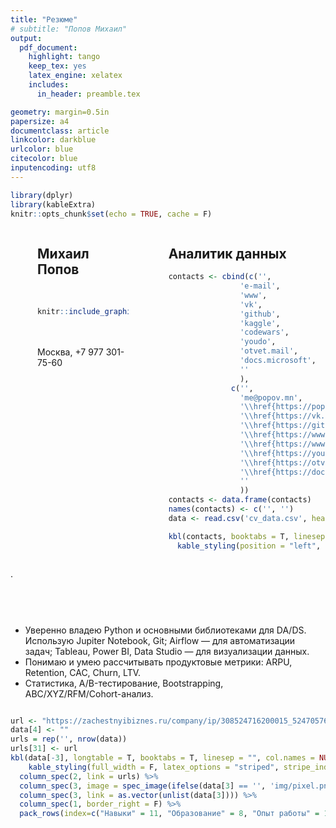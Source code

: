 ```yaml
---
title: "Резюме"
# subtitle: "Попов Михаил"
output: 
  pdf_document:
    highlight: tango
    keep_tex: yes
    latex_engine: xelatex
    includes:
      in_header: preamble.tex

geometry: margin=0.5in
papersize: a4
documentclass: article
linkcolor: darkblue
urlcolor: blue
citecolor: blue
inputencoding: utf8
---
```


```r
library(dplyr)
library(kableExtra)
knitr::opts_chunk$set(echo = TRUE, cache = F)
```

::: columns
::: {.column width="5%" data-latex="{0.05\\textwidth}"}
 
:::

::: {.column width="33%" data-latex="{0.33\\textwidth}"}
## Михаил Попов

\

```r
knitr::include_graphics("img/circle_masked.png")
```
\
\
Москва, +7 977 301-75-60
\
:::

::: {.column width="5%" data-latex="{0.05\\textwidth}"}
 
:::

::: {.column width="57%" data-latex="{0.57\\textwidth}"}
## Аналитик данных

```r
contacts <- cbind(c('',
                'e-mail',
                'www',
                'vk',
                'github',
                'kaggle',
                'codewars',
                'youdo',
                'otvet.mail',
                'docs.microsoft',
                ''
                ),
              c('',
                'me@popov.mn',
                '\\href{https://popov.mn/}{popov.mn}',
                '\\href{https://vk.com/kozlodoev}{kozlodoev}',
                '\\href{https://github.com/novayazarya}{novayazarya}',
                '\\href{https://www.kaggle.com/mikhailpopov}{mikhailpopov}',
                '\\href{https://www.codewars.com/users/novayazarya}{novayazarya}',
                '\\href{https://youdo.com/u8453842}{u8453842}',
                '\\href{https://otvet.mail.ru/profile/id269449239/answers/all/}{id269449239}',
                '\\href{https://docs.microsoft.com/ru-ru/users/mpopov/}{mpopov}',
                ''
                ))
contacts <- data.frame(contacts)
names(contacts) <- c('', '')
data <- read.csv('cv_data.csv', header = F, sep=';')
```

```r
kbl(contacts, booktabs = T, linesep = "", col.names = NULL, escape = F) %>%
  kable_styling(position = "left", font_size = 8.5)
```
:::
:::

.

::: {.column width="5%" data-latex="{0.05\\textwidth}"}
 
:::

::: {.column width="95%" data-latex="{0.95\\textwidth}"}
- Уверенно владею Python и основными библиотеками для DA/DS. Использую Jupiter Notebook, Git; Airflow --- для автоматизации задач; Tableau, Power BI, Data Studio --- для визуализации данных.\
- Понимаю и умею рассчитывать продуктовые метрики: ARPU, Retention, CAC, Churn, LTV.\
- Статистика, A/B-тестирование, Bootstrapping, ABC/XYZ/RFM/Cohort-анализ.
:::

```r
url <- "https://zachestnyibiznes.ru/company/ip/308524716200015_524705764087_Popov-Mihail-Nikolaevich"
data[4] <- ""
urls = rep('', nrow(data))
urls[31] <- url
kbl(data[-3], longtable = T, booktabs = T, linesep = "", col.names = NULL, escape = T) %>%
    kable_styling(full_width = F, latex_options = "striped", stripe_index = c(seq(2, 10, 2), 12, 15, seq(20, 35, 3), seq(37, 50, 2), seq(52, 67, 2)), bootstrap_options = c("hover", "condensed", "condensed"), font_size = 9.5) %>%
  column_spec(2, link = urls) %>%
  column_spec(3, image = spec_image(ifelse(data[3] == '', 'img/pixel.png', 'img/cert.png'), 50, 50)) %>%
  column_spec(3, link = as.vector(unlist(data[3]))) %>%
  column_spec(1, border_right = F) %>%
  pack_rows(index=c("Навыки" = 11, "Образование" = 8, "Опыт работы" = 17, "Допобразование" = 1), latex_gap_space = "1.5em")
```
